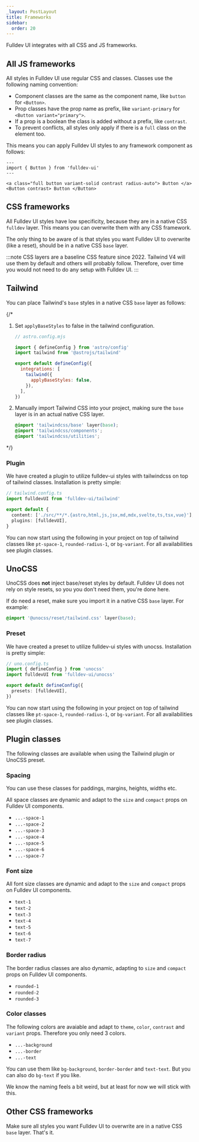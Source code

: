```yaml
---
_layout: PostLayout
title: Frameworks
sidebar:
  order: 20
---
```


Fulldev UI integrates with all CSS and JS frameworks.

## All JS frameworks

All styles in Fulldev UI use regular CSS and classes. Classes use the following naming convention:

- Component classes are the same as the component name, like `button` for `<Button>`.
- Prop classes have the prop name as prefix, like `variant-primary` for `<Button variant="primary">`.
- If a prop is a boolean the class is added without a prefix, like `contrast`.
- To prevent conflicts, all styles only apply if there is a `full` class on the element too.

This means you can apply Fulldev UI styles to any framework component as follows:

```astro live
---
import { Button } from 'fulldev-ui'
---

<a class="full button variant-solid contrast radius-auto"> Button </a>
<Button contrast> Button </Button>
```

## CSS frameworks

All Fulldev UI styles have low specificity, because they are in a native CSS `fulldev` layer. This means you can overwrite them with any CSS framework.

The only thing to be aware of is that styles you want Fulldev UI to overwrite (like a reset), should be in a native CSS `base` layer.

:::note
CSS layers are a baseline CSS feature since 2022. Tailwind V4 will use them by default and others will probably follow. Therefore, over time you would not need to do any setup with Fulldev UI.
:::

## Tailwind

You can place Tailwind's `base` styles in a native CSS `base` layer as follows:

{/* <Steps>

1. Set `applyBaseStyles` to false in the tailwind configuration.

   ```js
   // astro.config.mjs

   import { defineConfig } from 'astro/config'
   import tailwind from '@astrojs/tailwind'

   export default defineConfig({
     integrations: [
       tailwind({
         applyBaseStyles: false,
       }),
     ],
   })
   ```

2. Manually import Tailwind CSS into your project, making sure the `base` layer is in an actual native CSS layer.

   ```css
   @import 'tailwindcss/base' layer(base);
   @import 'tailwindcss/components';
   @import 'tailwindcss/utilities';
   ```

</Steps> */}

### Plugin

We have created a plugin to utilize fulldev-ui styles with tailwindcss on top of tailwind classes. Installation is pretty simple:

```ts
// tailwind.config.ts
import fulldevUI from 'fulldev-ui/tailwind'

export default {
  content: ['./src/**/*.{astro,html,js,jsx,md,mdx,svelte,ts,tsx,vue}'],
  plugins: [fulldevUI],
}
```

You can now start using the following in your project on top of tailwind classes like `pt-space-1`, `rounded-radius-1`, or `bg-variant`. For all availabilities see plugin classes.

## UnoCSS

UnoCSS does **not** inject base/reset styles by default. Fulldev UI does not rely on style resets, so you you don't need them, you're done here.

If do need a reset, make sure you import it in a native CSS `base` layer. For example:

```css
@import '@unocss/reset/tailwind.css' layer(base);
```

### Preset

We have created a preset to utilize fulldev-ui styles with unocss. Installation is pretty simple:

```ts
// uno.config.ts
import { defineConfig } from 'unocss'
import fulldevUI from 'fulldev-ui/unocss'

export default defineConfig({
  presets: [fulldevUI],
})
```

You can now start using the following in your project on top of tailwind classes like `pt-space-1`, `rounded-radius-1`, or `bg-variant`. For all availabilities see plugin classes.

## Plugin classes

The following classes are available when using the Tailwind plugin or UnoCSS preset.

### Spacing

You can use these classes for paddings, margins, heights, widths etc.

All space classes are dynamic and adapt to the `size` and `compact` props on Fulldev UI components.

- `...-space-1`
- `...-space-2`
- `...-space-3`
- `...-space-4`
- `...-space-5`
- `...-space-6`
- `...-space-7`

### Font size

All font size classes are dynamic and adapt to the `size` and `compact` props on Fulldev UI components.

- `text-1`
- `text-2`
- `text-3`
- `text-4`
- `text-5`
- `text-6`
- `text-7`

### Border radius

The border radius classes are also dynamic, adapting to `size` and `compact` props on Fulldev UI components.

- `rounded-1`
- `rounded-2`
- `rounded-3`

### Color classes

The following colors are avaiable and adapt to `theme`, `color`, `contrast` and `variant` props. Therefore you only need 3 colors.

- `...-background`
- `...-border`
- `...-text`

You can use them like `bg-background`, `border-border` and `text-text`. But you can also do `bg-text` if you like.

We know the naming feels a bit weird, but at least for now we will stick with this.

## Other CSS frameworks

Make sure all styles you want Fulldev UI to overwrite are in a native CSS `base` layer. That's it.
